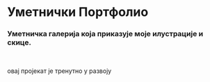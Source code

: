 
# Уметнички Портфолио

### Уметничка галерија која приказује моје илустрације и скице.

<HeroImage image={underConstructionImg} title="Art Portfolio" />

<br />

<p className="text-center uppercase tracking-wide text-2xl">
   овај пројекат је тренутно у развоју
</p>
